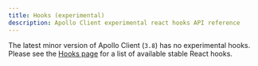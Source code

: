 ```yaml
---
title: Hooks (experimental)
description: Apollo Client experimental react hooks API reference
---
```


The latest minor version of Apollo Client (`3.8`) has no experimental hooks. Please see the [Hooks page](./hooks) for a list of available stable React hooks.
